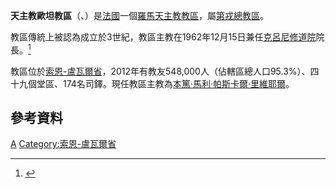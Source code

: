 {{Infobox Roman Catholic diocese
|Roman Catholic Diocese of = 天主教歐坦教區
|Latin name of diocese =Dioecesis Augustodunensis
|image =Cathédrale Autun 02.JPG
|caption = 聖拉匝路主教座堂
|location = [[法國|法國]]
|territory =索恩-盧瓦爾省
|population= 548,000
|rite = 拉丁禮
|patron = 
|province = 第戎
|established = 3世紀
|cathedral = [[聖拉匝路主教座堂_(歐坦)|聖拉匝路主教座堂]]
|副主教座堂 =
|leadership = 主教
|website =[http://autun.catholique.fr/ 官方網頁]
|教宗 = 
|metropolitan = 
|ordinary =本篤·馬利·帕斯卡爾·里維耶爾

|coadjutor bishop =
|emeritus = 
}}

'''天主教歐坦教區'''（{{lang-la|Dioecesis Augustodunensis-Cabillonensis-Matisconensis-Cluniacensis}}、{{lang-fr|Diocèse d'Autun-Chalon-sur-Saône - Mâcon - Cluny}}）是[[法國|法國]]一個[[羅馬天主教|羅馬天主教]][[教區|教區]]，屬[[天主教第戎總教區|第戎總教區]]。

教區傳統上被認為成立於3世紀，教區主教在1962年12月15日兼任[[克呂尼修道院|克呂尼修道院]]院長。<ref>{{cite journal
|journal=[[宗座公報|宗座公報]]
|publisher=梵蒂岡出版社
|date=1963年
|volume=55
|title=''Cluniacense coenobium''
|page=348
|url=http://www.vatican.va/archive/aas/documents/AAS%55%20%5B1963%5D%20-%20ocr.pdf
|access-date=2014-04-15
|archive-date=2017-01-10
|archive-url=https://web.archive.org/web/20170110031059/http://www.vatican.va/archive/aas/documents/AAS%55%20%5B1963%5D%20-%20ocr.pdf
|dead-url=no
}}</ref>

教區位於[[索恩-盧瓦爾省|索恩-盧瓦爾省]]，2012年有教友548,000人（佔轄區總人口95.3%）、四十九個堂區、174名司鐸。現任教區主教為[[本篤·馬利·帕斯卡爾·里維耶爾|本篤·馬利·帕斯卡爾·里維耶爾]]。

==參考資料==
{{reflist}}
{{法國天主教教區}}
{{Authority control}}
[[Category:法國天主教教區|A]]
[[Category:索恩-盧瓦爾省|Category:索恩-盧瓦爾省]]